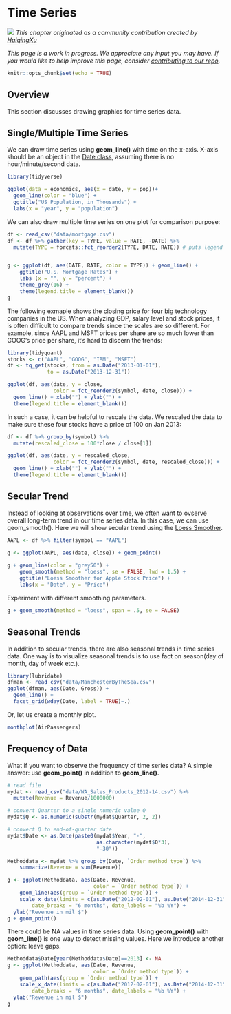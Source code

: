 # Time Series {#timeseriesbasic}

![](images/banners/banner_timeseriesbasic.png)
*This chapter originated as a community contribution created by [	HaiqingXu](https://github.com/xhqkatrina){target="_blank"}*

*This page is a work in progress. We appreciate any input you may have. If you would like to help improve this page, consider [contributing to our repo](contribute.html).*

```r
knitr::opts_chunk$set(echo = TRUE)
```

## Overview
This section discusses drawing graphics for time series data.

## Single/Multiple Time Series
We can draw time series using **geom_line()** with time on the x-axis. X-axis should be an object in the [Date class](date.html), assuming there is no hour/minute/second data.
```r
library(tidyverse)

ggplot(data = economics, aes(x = date, y = pop))+
  geom_line(color = "blue") +
  ggtitle("US Population, in Thousands") +
  labs(x = "year", y = "population")
```

We can also draw multiple time series on one plot for comparison purpose:

```r

df <- read_csv("data/mortgage.csv")
df <- df %>% gather(key = TYPE, value = RATE, -DATE) %>% 
  mutate(TYPE = forcats::fct_reorder2(TYPE, DATE, RATE)) # puts legend in correct order


g <- ggplot(df, aes(DATE, RATE, color = TYPE)) + geom_line() +
    ggtitle("U.S. Mortgage Rates") +
    labs (x = "", y = "percent") +
    theme_grey(16) +
    theme(legend.title = element_blank())
g
```


The following exmaple shows the closing price for four big technology companies in the US. When analyzing GDP, salary level and stock prices, it is often difficult to compare trends since the scales are so different. For example, since AAPL and MSFT prices per share are so much lower than GOOG's price per share, it's hard to discern the trends:

```r
library(tidyquant)
stocks <- c("AAPL", "GOOG", "IBM", "MSFT")
df <- tq_get(stocks, from = as.Date("2013-01-01"),
             to = as.Date("2013-12-31"))

ggplot(df, aes(date, y = close, 
               color = fct_reorder2(symbol, date, close))) +
  geom_line() + xlab("") + ylab("") +
  theme(legend.title = element_blank())
```

In such a case, it can be helpful to rescale the data. We rescaled the data to make sure these four stocks have a price of 100 on Jan 2013:

```r
df <- df %>% group_by(symbol) %>% 
  mutate(rescaled_close = 100*close / close[1])

ggplot(df, aes(date, y = rescaled_close, 
               color = fct_reorder2(symbol, date, rescaled_close))) +
  geom_line() + xlab("") + ylab("") +
  theme(legend.title = element_blank())
```




## Secular Trend
Instead of looking at observations over time, we often want to ovserve overall long-term trend in our time series data. In this case, we can use geom_smooth(). Here we will show secular trend using the [Loess Smoother](https://en.wikipedia.org/wiki/Local_regression){target="_blank"}.
```r
AAPL <- df %>% filter(symbol == "AAPL")

g <- ggplot(AAPL, aes(date, close)) + geom_point()
  
g + geom_line(color = "grey50") + 
    geom_smooth(method = "loess", se = FALSE, lwd = 1.5) +
    ggtitle("Loess Smoother for Apple Stock Price") + 
    labs(x = "Date", y = "Price")
```

Experiment with different smoothing parameters.
```r
g + geom_smooth(method = "loess", span = .5, se = FALSE)
```

## Seasonal Trends
In addition to secular trends, there are also seasonal trends in time series data. One way is to visualize seasonal trends is to use fact on season(day of month, day of week etc.).
```r
library(lubridate)
dfman <- read_csv("data/ManchesterByTheSea.csv")
ggplot(dfman, aes(Date, Gross)) +
  geom_line() +
  facet_grid(wday(Date, label = TRUE)~.)
```

Or, let us create a monthly plot.
```r
monthplot(AirPassengers)
```

## Frequency of Data
What if you want to observe the frequency of time series data? A simple answer: use **geom_point()** in addition to **geom_line()**.
```r
# read file
mydat <- read_csv("data/WA_Sales_Products_2012-14.csv") %>% 
  mutate(Revenue = Revenue/1000000)

# convert Quarter to a single numeric value Q
mydat$Q <- as.numeric(substr(mydat$Quarter, 2, 2))

# convert Q to end-of-quarter date
mydat$Date <- as.Date(paste0(mydat$Year, "-",
                             as.character(mydat$Q*3),
                             "-30"))

Methoddata <- mydat %>% group_by(Date, `Order method type`) %>%
    summarize(Revenue = sum(Revenue))

g <- ggplot(Methoddata, aes(Date, Revenue,
                            color = `Order method type`)) +
    geom_line(aes(group = `Order method type`)) +
    scale_x_date(limits = c(as.Date("2012-02-01"), as.Date("2014-12-31")),
        date_breaks = "6 months", date_labels = "%b %Y") +
  ylab("Revenue in mil $")
g + geom_point()
```

There could be NA values in time series data. Using **geom_point()** with **geom_line()** is one way to detect missing values. Here we introduce another option: leave gaps.
```r
Methoddata$Date[year(Methoddata$Date)==2013] <- NA
g <- ggplot(Methoddata, aes(Date, Revenue,
                            color = `Order method type`)) + 
    geom_path(aes(group = `Order method type`)) +
    scale_x_date(limits = c(as.Date("2012-02-01"), as.Date("2014-12-31")),
        date_breaks = "6 months", date_labels = "%b %Y") +
  ylab("Revenue in mil $")
g
```


